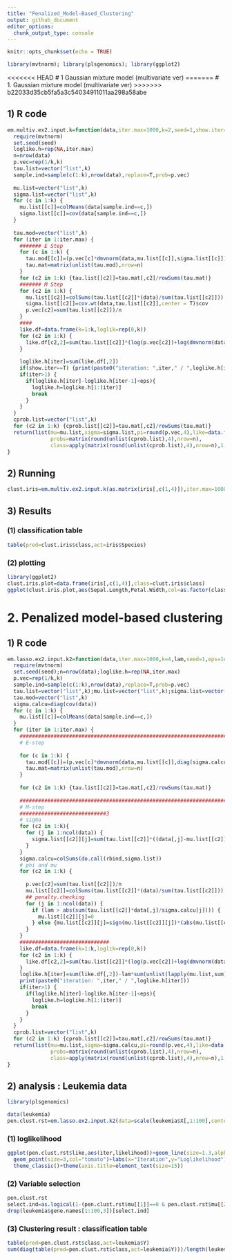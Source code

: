 ```yaml
---
title: "Penalized_Model-Based_Clustering"
output: github_document
editor_options: 
  chunk_output_type: console
---
```


```r
knitr::opts_chunk$set(echo = TRUE)
```

```r
library(mvtnorm); library(plsgenomics); library(ggplot2)
```


<<<<<<< HEAD
# 1 Gaussian mixture model (multivariate ver)
=======
# 1. Gaussian mixture model (multivariate ver)
>>>>>>> b22033d35cb5fa5a3c54034911011aa298a58abe


## 1) R code

```r
em.multiv.ex2.input.k=function(data,iter.max=1000,k=2,seed=1,show.iter=F,eps=1e-15) {
  require(mvtnorm)
  set.seed(seed)
  loglike.h=rep(NA,iter.max)
  n=nrow(data)
  p.vec=rep(1/k,k)
  tau.list=vector("list",k)
  sample.ind=sample(c(1:k),nrow(data),replace=T,prob=p.vec)
  
  mu.list=vector("list",k)
  sigma.list=vector("list",k)
  for (c in 1:k) {
    mu.list[[c]]=colMeans(data[sample.ind==c,])
    sigma.list[[c]]=cov(data[sample.ind==c,])
  }
  
  tau.mod=vector("list",k)
  for (iter in 1:iter.max) {
    ####### E Step
    for (c in 1:k) {
      tau.mod[[c]]=(p.vec[c]*dmvnorm(data,mu.list[[c]],sigma.list[[c]]))
      tau.mat=matrix(unlist(tau.mod),nrow=n)
    }
    for (c2 in 1:k) {tau.list[[c2]]=tau.mat[,c2]/rowSums(tau.mat)}
    ####### M Step
    for (c2 in 1:k) {
      mu.list[[c2]]=colSums(tau.list[[c2]]*(data)/sum(tau.list[[c2]]))
      sigma.list[[c2]]=cov.wt(data,tau.list[[c2]],center = T)$cov
      p.vec[c2]=sum(tau.list[[c2]])/n
    }
    ####
    like.df=data.frame(k=1:k,loglik=rep(0,k))
    for (c2 in 1:k) {
      like.df[c2,2]=sum(tau.list[[c2]]*(log(p.vec[c2])+log(dmvnorm(data,mu.list[[c2]],sigma.list[[c2]]))))
    }
    
    loglike.h[iter]=sum(like.df[,2])
    if(show.iter==T) {print(paste0("iteration: ",iter," / ",loglike.h[iter]))}
    if(iter>1) {
      if(loglike.h[iter]-loglike.h[iter-1]<eps){
        loglike.h=loglike.h[1:(iter)]
        break
      }
    }
  }
  cprob.list=vector("list",k)
  for (c2 in 1:k) {cprob.list[[c2]]=tau.mat[,c2]/rowSums(tau.mat)}
  return(list(mu=mu.list,sigma=sigma.list,pi=round(p.vec,4),like=data.frame(iter=1:(iter),likelihood=loglike.h),
              probs=matrix(round(unlist(cprob.list),4),nrow=n),
              class=apply(matrix(round(unlist(cprob.list),4),nrow=n),1,function(x){which.max(x)})))
}

```

## 2) Running

```r
clust.iris=em.multiv.ex2.input.k(as.matrix(iris[,c(1,4)]),iter.max=10000,eps=1e-11,k=3,seed=2)
```

## 3) Results

### (1) classification table

```r
table(pred=clust.iris$class,act=iris$Species)
```

### (2) plotting

```r
library(ggplot2)
clust.iris.plot=data.frame(iris[,c(1,4)],class=clust.iris$class)
ggplot(clust.iris.plot,aes(Sepal.Length,Petal.Width,col=as.factor(class)))+geom_point(size=2)+geom_density2d()+theme_classic()
```

# 2. Penalized model-based clustering

## 1) R code

```r
em.lasso.ex2.input.k2=function(data,iter.max=1000,k=4,lam,seed=1,eps=1e-15) {
  require(mvtnorm)
  set.seed(seed);n=nrow(data);loglike.h=rep(NA,iter.max)
  p.vec=rep(1/k,k)
  sample.ind=sample(c(1:k),nrow(data),replace=T,prob=p.vec)
  tau.list=vector("list",k);mu.list=vector("list",k);sigma.list=vector("list",k)
  tau.mod=vector("list",k)
  sigma.calcu=diag(cov(data))
  for (c in 1:k) {
    mu.list[[c]]=colMeans(data[sample.ind==c,])
  }
  for (iter in 1:iter.max) {
    #####################################################################
    # E-step
    
    for (c in 1:k) {
      tau.mod[[c]]=(p.vec[c]*dmvnorm(data,mu.list[[c]],diag(sigma.calcu)))
      tau.mat=matrix(unlist(tau.mod),nrow=n)
    }
    
    for (c2 in 1:k) {tau.list[[c2]]=tau.mat[,c2]/rowSums(tau.mat)}
    
    #################################################################################    
    # M-step
    ############################3
    # sigma
    for (c2 in 1:k){
      for (j in 1:ncol(data)) {
        sigma.list[[c2]][j]=sum(tau.list[[c2]]*((data[,j]-mu.list[[c2]][j])^2))/n
      }
    }
    sigma.calcu=colSums(do.call(rbind,sigma.list))
    # phi and mu
    for (c2 in 1:k) {
      
      p.vec[c2]=sum(tau.list[[c2]])/n
      mu.list[[c2]]=colSums(tau.list[[c2]]*(data)/sum(tau.list[[c2]]))
      ## penalty.checking
      for (j in 1:ncol(data)) {
        if (lam > abs(sum(tau.list[[c2]]*data[,j]/sigma.calcu[j]))) {
          mu.list[[c2]][j]=0 
        } else {mu.list[[c2]][j]=sign(mu.list[[c2]][j])*(abs(mu.list[[c2]][j])-lam*sigma.calcu[j]/sum(tau.list[[c2]]))}
      }
    }
    #############################
    like.df=data.frame(k=1:k,loglik=rep(0,k))
    for (c2 in 1:k) {
      like.df[c2,2]=sum(tau.list[[c2]]*(log(p.vec[c2])+log(dmvnorm(data,mu.list[[c2]],diag(sigma.calcu)))))
    }
    loglike.h[iter]=sum(like.df[,2])-lam*sum(unlist(lapply(mu.list,sum)))
    print(paste0("iteration: ",iter," / ",loglike.h[iter]))
    if(iter>1) {
      if(loglike.h[iter]-loglike.h[iter-1]<eps){
        loglike.h=loglike.h[1:(iter)]
        break
      }
    }
  }
  cprob.list=vector("list",k)
  for (c2 in 1:k) {cprob.list[[c2]]=tau.mat[,c2]/rowSums(tau.mat)}
  return(list(mu=mu.list,sigma=sigma.calcu,pi=round(p.vec,4),like=data.frame(iter=1:(iter),likelihood=loglike.h),
              probs=matrix(round(unlist(cprob.list),4),nrow=n),
              class=apply(matrix(round(unlist(cprob.list),4),nrow=n),1,function(x){which.max(x)})))
}

```

## 2) analysis : Leukemia data  

```r
library(plsgenomics)
```

```r
data(leukemia)
pen.clust.rst=em.lasso.ex2.input.k2(data=scale(leukemia$X[,1:100],center=T,scale=T),iter.max=1000,k=2,seed=1234,eps=1e-11,lam=1)
```

### (1) loglikelihood

```r
ggplot(pen.clust.rst$like,aes(iter,likelihood))+geom_line(size=1.3,alpha=0.3)+
  geom_point(size=3,col="tomato")+labs(x="Iteration",y="Loglikelihood")+
  theme_classic()+theme(axis.title=element_text(size=15))

```

### (2) Variable selection

```r
pen.clust.rst
select.ind=as.logical(1-(pen.clust.rst$mu[[1]]==0 & pen.clust.rst$mu[[2]]==0))
drop(leukemia$gene.names[1:100,3])[select.ind]
```

### (3) Clustering result : classification table

```r
table(pred=pen.clust.rst$class,act=leukemia$Y)
sum(diag(table(pred=pen.clust.rst$class,act=leukemia$Y)))/length(leukemia$Y)
```




